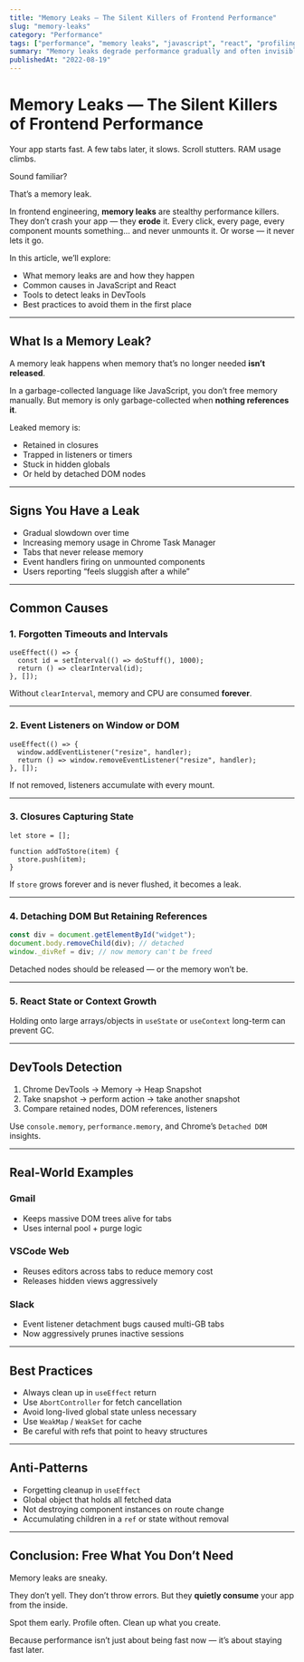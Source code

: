 ```yaml
---
title: "Memory Leaks — The Silent Killers of Frontend Performance"
slug: "memory-leaks"
category: "Performance"
tags: ["performance", "memory leaks", "javascript", "react", "profiling"]
summary: "Memory leaks degrade performance gradually and often invisibly. Learn how to detect, prevent, and fix memory leaks in frontend apps — especially in React and long-lived sessions."
publishedAt: "2022-08-19"
---
```


# Memory Leaks — The Silent Killers of Frontend Performance

Your app starts fast. A few tabs later, it slows. Scroll stutters. RAM usage climbs.

Sound familiar?

That’s a memory leak.

In frontend engineering, **memory leaks** are stealthy performance killers. They don’t crash your app — they **erode** it. Every click, every page, every component mounts something... and never unmounts it. Or worse — it never lets it go.

In this article, we’ll explore:
- What memory leaks are and how they happen
- Common causes in JavaScript and React
- Tools to detect leaks in DevTools
- Best practices to avoid them in the first place

---

## What Is a Memory Leak?

A memory leak happens when memory that’s no longer needed **isn’t released**.

In a garbage-collected language like JavaScript, you don’t free memory manually. But memory is only garbage-collected when **nothing references it**.

Leaked memory is:
- Retained in closures
- Trapped in listeners or timers
- Stuck in hidden globals
- Or held by detached DOM nodes

---

## Signs You Have a Leak

- Gradual slowdown over time
- Increasing memory usage in Chrome Task Manager
- Tabs that never release memory
- Event handlers firing on unmounted components
- Users reporting “feels sluggish after a while”

---

## Common Causes

### 1. Forgotten Timeouts and Intervals

```tsx
useEffect(() => {
  const id = setInterval(() => doStuff(), 1000);
  return () => clearInterval(id);
}, []);
```

Without `clearInterval`, memory and CPU are consumed **forever**.

---

### 2. Event Listeners on Window or DOM

```tsx
useEffect(() => {
  window.addEventListener("resize", handler);
  return () => window.removeEventListener("resize", handler);
}, []);
```

If not removed, listeners accumulate with every mount.

---

### 3. Closures Capturing State

```tsx
let store = [];

function addToStore(item) {
  store.push(item);
}
```

If `store` grows forever and is never flushed, it becomes a leak.

---

### 4. Detaching DOM But Retaining References

```js
const div = document.getElementById("widget");
document.body.removeChild(div); // detached
window._divRef = div; // now memory can't be freed
```

Detached nodes should be released — or the memory won’t be.

---

### 5. React State or Context Growth

Holding onto large arrays/objects in `useState` or `useContext` long-term can prevent GC.

---

## DevTools Detection

1. Chrome DevTools → Memory → Heap Snapshot
2. Take snapshot → perform action → take another snapshot
3. Compare retained nodes, DOM references, listeners

Use `console.memory`, `performance.memory`, and Chrome’s `Detached DOM` insights.

---

## Real-World Examples

### Gmail

- Keeps massive DOM trees alive for tabs
- Uses internal pool + purge logic

### VSCode Web

- Reuses editors across tabs to reduce memory cost
- Releases hidden views aggressively

### Slack

- Event listener detachment bugs caused multi-GB tabs
- Now aggressively prunes inactive sessions

---

## Best Practices

- Always clean up in `useEffect` return
- Use `AbortController` for fetch cancellation
- Avoid long-lived global state unless necessary
- Use `WeakMap` / `WeakSet` for cache
- Be careful with refs that point to heavy structures

---

## Anti-Patterns

- Forgetting cleanup in `useEffect`
- Global object that holds all fetched data
- Not destroying component instances on route change
- Accumulating children in a `ref` or state without removal

---

## Conclusion: Free What You Don’t Need

Memory leaks are sneaky.

They don’t yell. They don’t throw errors. But they **quietly consume** your app from the inside.

Spot them early. Profile often. Clean up what you create.

Because performance isn’t just about being fast now — it’s about staying fast later.

